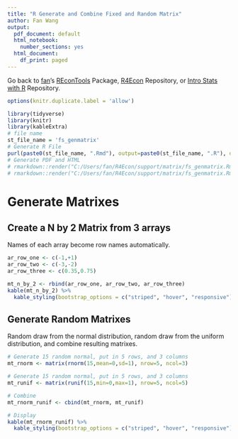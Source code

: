 ```yaml
---
title: "R Generate and Combine Fixed and Random Matrix"
author: Fan Wang
output:
  pdf_document: default
  html_notebook:
    number_sections: yes
  html_document:
    df_print: paged
---
```


Go back to [fan](http://fanwangecon.github.io/)'s [REconTools](https://fanwangecon.github.io/REconTools/) Package, [R4Econ](https://fanwangecon.github.io/R4Econ/) Repository, or [Intro Stats with R](https://fanwangecon.github.io/Stat4Econ/) Repository.

```r
options(knitr.duplicate.label = 'allow')
```
```r
library(tidyverse)
library(knitr)
library(kableExtra)
# file name
st_file_name = 'fs_genmatrix'
# Generate R File
purl(paste0(st_file_name, ".Rmd"), output=paste0(st_file_name, ".R"), documentation = 2)
# Generate PDF and HTML
# rmarkdown::render("C:/Users/fan/R4Econ/support/matrix/fs_genmatrix.Rmd", "pdf_document")
# rmarkdown::render("C:/Users/fan/R4Econ/support/matrix/fs_genmatrix.Rmd", "html_document")
```

# Generate Matrixes

## Create a N by 2 Matrix from 3 arrays

Names of each array become row names automatically.

```r
ar_row_one <- c(-1,+1)
ar_row_two <- c(-3,-2)
ar_row_three <- c(0.35,0.75)

mt_n_by_2 <- rbind(ar_row_one, ar_row_two, ar_row_three)
kable(mt_n_by_2) %>% 
  kable_styling(bootstrap_options = c("striped", "hover", "responsive"))
```

## Generate Random Matrixes

Random draw from the normal distribution, random draw from the uniform distribution, and combine resulting matrixes.

```r
# Generate 15 random normal, put in 5 rows, and 3 columns
mt_rnorm <- matrix(rnorm(15,mean=0,sd=1), nrow=5, ncol=3)

# Generate 15 random normal, put in 5 rows, and 3 columns
mt_runif <- matrix(runif(15,min=0,max=1), nrow=5, ncol=5)

# Combine
mt_rnorm_runif <- cbind(mt_rnorm, mt_runif)

# Display
kable(mt_rnorm_runif) %>% 
  kable_styling(bootstrap_options = c("striped", "hover", "responsive"))
```

